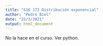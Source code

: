 ---
title: "S16 172 Distribución exponencial"
author: "Pedro Biel"
date: "22/3/2021"
output: html_document
---

No la hace en el curso. Ver python.








